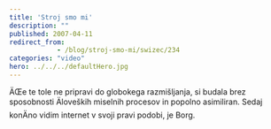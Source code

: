 ```yaml
---
title: 'Stroj smo mi'
description: ""
published: 2007-04-11
redirect_from: 
            - /blog/stroj-smo-mi/swizec/234
categories: "video"
hero: ../../../defaultHero.jpg
---
```


ÄŒe te tole ne pripravi do globokega razmišljanja, si budala brez sposobnosti Äloveških miselnih procesov in popolno asimiliran. Sedaj konÄno vidim internet v svoji pravi podobi, je Borg.
